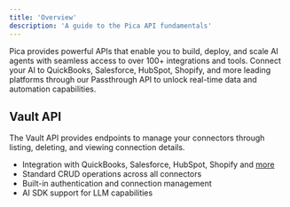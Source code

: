 ```yaml
---
title: 'Overview'
description: 'A guide to the Pica API fundamentals'
---
```


Pica provides powerful APIs that enable you to build, deploy, and scale AI agents with seamless access to over 100+ integrations and tools. 
Connect your AI to QuickBooks, Salesforce, HubSpot, Shopify, and more leading platforms through our Passthrough API to unlock real-time data and automation capabilities.

## Vault API
The Vault API provides endpoints to manage your connectors through listing, deleting, and viewing connection details.

- Integration with QuickBooks, Salesforce, HubSpot, Shopify and [more](https://www.picaos.com/community/connectors)
- Standard CRUD operations across all connectors
- Built-in authentication and connection management
- AI SDK support for LLM capabilities
